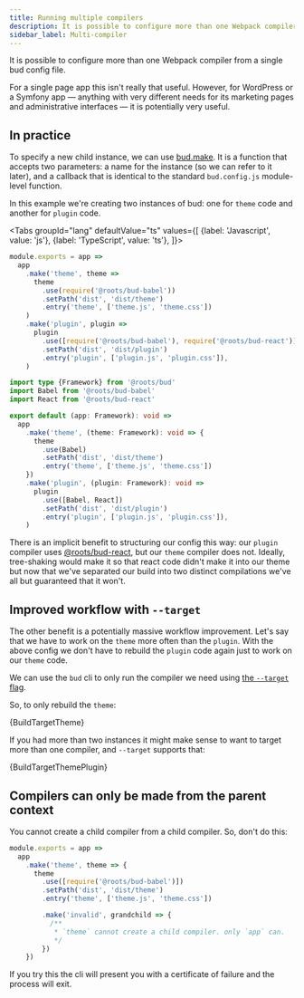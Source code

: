 ```yaml
---
title: Running multiple compilers
description: It is possible to configure more than one Webpack compiler from a single bud config.
sidebar_label: Multi-compiler
---
```




It is possible to configure more than one Webpack compiler from a single bud config file.

For a single page app this isn't really that useful. However, for WordPress or a Symfony app &mdash; anything with very different 
needs for its marketing pages and administrative interfaces &mdash; it is potentially very useful.

## In practice

To specify a new child instance, we can use [bud.make](/docs/bud.make). It is a function that accepts two parameters: a name for the instance 
(so we can refer to it later), and a callback that is identical to the standard `bud.config.js` module-level function.

In this example we're creating two instances of bud: one for `theme` code and another for `plugin` code.

<Tabs
  groupId="lang"
  defaultValue="ts"
  values={[
    {label: 'Javascript', value: 'js'},
    {label: 'TypeScript', value: 'ts'},
  ]}>
  <TabItem value="js">

  ```js title='bud.config.js'
  module.exports = app =>
    app
      .make('theme', theme => 
        theme
          .use(require('@roots/bud-babel'))
          .setPath('dist', 'dist/theme')
          .entry('theme', ['theme.js', 'theme.css'])
      )
      .make('plugin', plugin =>
        plugin
          .use([require('@roots/bud-babel'), require('@roots/bud-react')])
          .setPath('dist', 'dist/plugin')
          .entry('plugin', ['plugin.js', 'plugin.css']),
      )
  ```

  </TabItem>
  <TabItem value="ts">

  ```ts title='bud.config.ts'
  import type {Framework} from '@roots/bud'
  import Babel from '@roots/bud-babel'
  import React from '@roots/bud-react'

  export default (app: Framework): void =>
    app
      .make('theme', (theme: Framework): void => {
        theme
          .use(Babel)
          .setPath('dist', 'dist/theme')
          .entry('theme', ['theme.js', 'theme.css'])
      })
      .make('plugin', (plugin: Framework): void =>
        plugin
          .use([Babel, React])
          .setPath('dist', 'dist/plugin')
          .entry('plugin', ['plugin.js', 'plugin.css']),
      )
  ```

  </TabItem>
</Tabs>

There is an implicit benefit to structuring our config this way: our `plugin` compiler uses [@roots/bud-react](/extensions/bud-react), 
but our `theme` compiler does not. Ideally, tree-shaking would make it so that react code didn't make it into our theme but now that we've separated our
build into two distinct compilations we've all but guaranteed that it won't.

## Improved workflow with `--target`

The other benefit is a potentially massive workflow improvement. Let's say that we have to work on the `theme` more often than the `plugin`. 
With the above config we don't have to rebuild the `plugin` code again just to work on our `theme` code. 

We can use the `bud` cli to only run the compiler we need using [the `--target` flag](/guides/bud-cli/bud-build#--target).

So, to only rebuild the `theme`:

<CodeBlock title="$ yarn bud build --target theme">
  {BuildTargetTheme}
</CodeBlock>

If you had more than two instances it might make sense to want to target more than one compiler, and `--target` supports that:

<CodeBlock title="$ yarn bud build --target theme --target plugin">
  {BuildTargetThemePlugin}
</CodeBlock>

## Compilers can only be made from the parent context

You cannot create a child compiler from a child compiler. So, don't do this:

```js {9-13}
module.exports = app =>
  app
    .make('theme', theme => {
      theme
        .use([require('@roots/bud-babel')])
        .setPath('dist', 'dist/theme')
        .entry('theme', ['theme.js', 'theme.css'])

        .make('invalid', grandchild => {
          /**
           * `theme` cannot create a child compiler. only `app` can.
           */
        })
    })
```

If you try this the cli will present you with a certificate of failure and the process will exit.
